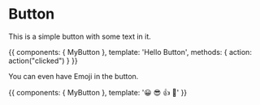 
<Meta title="Components|Button" component={MyButton} />

# Button

<Props of={MyButton} />

This is a simple button with some text in it.

<Preview>
  <Story name="With Text">
    {{
        components: { MyButton },
        template: '<my-button @click="action">Hello Button</my-button>',
        methods: { action: action("clicked") }
    }}
  </Story>
</Preview>

You can even have Emoji in the button.

<Preview>
  <Story name="With Some Emoji">
    {{
        components: { MyButton },
        template: '<my-button>😀 😎 👍 💯</my-button>'
    }}
  </Story>
</Preview>

